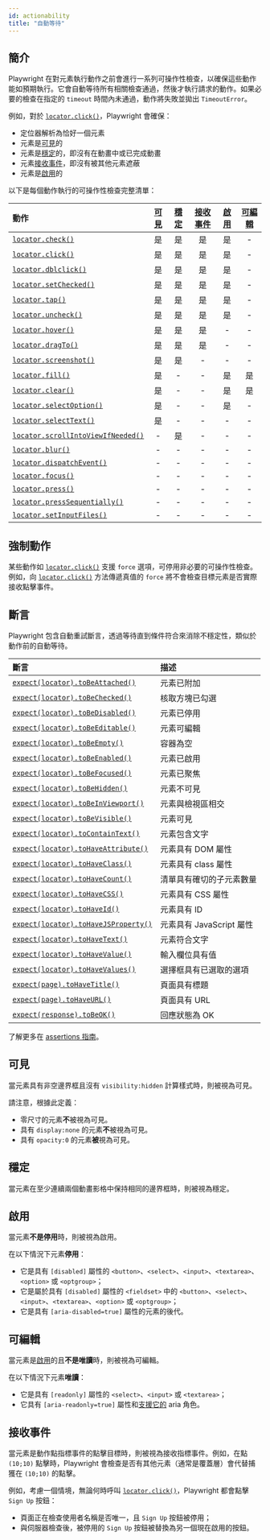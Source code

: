 ```yaml
---
id: actionability
title: "自動等待"
---
```


## 簡介

Playwright 在對元素執行動作之前會進行一系列可操作性檢查，以確保這些動作能如預期執行。它會自動等待所有相關檢查通過，然後才執行請求的動作。如果必要的檢查在指定的 `timeout` 時間內未通過，動作將失敗並拋出 `TimeoutError`。

例如，對於 [`locator.click()`](/api/class-locator.mdx#locator-click)，Playwright 會確保：
- 定位器解析為恰好一個元素
- 元素是[可見]的
- 元素是[穩定]的，即沒有在動畫中或已完成動畫
- 元素[接收事件]，即沒有被其他元素遮蔽
- 元素是[啟用]的

以下是每個動作執行的可操作性檢查完整清單：

| 動作 | [可見] | [穩定] | [接收事件] | [啟用] | [可編輯] |
| :- | :-: | :-: | :-: | :-: | :-: |
| [`locator.check()`](/api/class-locator.mdx#locator-check) | 是 | 是 | 是 | 是 | - |
| [`locator.click()`](/api/class-locator.mdx#locator-click) | 是 | 是 | 是 | 是 | - |
| [`locator.dblclick()`](/api/class-locator.mdx#locator-dblclick) | 是 | 是 | 是 | 是 | - |
| [`locator.setChecked()`](/api/class-locator.mdx#locator-set-checked) | 是 | 是 | 是 | 是 | - |
| [`locator.tap()`](/api/class-locator.mdx#locator-tap) | 是 | 是 | 是 | 是 | - |
| [`locator.uncheck()`](/api/class-locator.mdx#locator-uncheck) | 是 | 是 | 是 | 是 | - |
| [`locator.hover()`](/api/class-locator.mdx#locator-hover) | 是 | 是 | 是 | - | - |
| [`locator.dragTo()`](/api/class-locator.mdx#locator-drag-to) | 是 | 是 | 是 | - | - |
| [`locator.screenshot()`](/api/class-locator.mdx#locator-screenshot) | 是 | 是 | - | - | - |
| [`locator.fill()`](/api/class-locator.mdx#locator-fill) | 是 | - | - | 是 | 是 |
| [`locator.clear()`](/api/class-locator.mdx#locator-clear) | 是 | - | - | 是 | 是 |
| [`locator.selectOption()`](/api/class-locator.mdx#locator-select-option) | 是 | - | - | 是 | - |
| [`locator.selectText()`](/api/class-locator.mdx#locator-select-text) | 是 | - | - | - | - |
| [`locator.scrollIntoViewIfNeeded()`](/api/class-locator.mdx#locator-scroll-into-view-if-needed) | - | 是 | - | - | - |
| [`locator.blur()`](/api/class-locator.mdx#locator-blur) | - | - | - | - | - |
| [`locator.dispatchEvent()`](/api/class-locator.mdx#locator-dispatch-event) | - | - | - | - | - |
| [`locator.focus()`](/api/class-locator.mdx#locator-focus) | - | - | - | - | - |
| [`locator.press()`](/api/class-locator.mdx#locator-press) | - | - | - | - | - |
| [`locator.pressSequentially()`](/api/class-locator.mdx#locator-press-sequentially) | - | - | - | - | - |
| [`locator.setInputFiles()`](/api/class-locator.mdx#locator-set-input-files) | - | - | - | - | - |

## 強制動作

某些動作如 [`locator.click()`](/api/class-locator.mdx#locator-click) 支援 `force` 選項，可停用非必要的可操作性檢查。例如，向 [`locator.click()`](/api/class-locator.mdx#locator-click) 方法傳遞真值的 `force` 將不會檢查目標元素是否實際接收點擊事件。

## 斷言

Playwright 包含自動重試斷言，透過等待直到條件符合來消除不穩定性，類似於動作前的自動等待。

| 斷言 | 描述 |
| :- | :- |
| [`expect(locator).toBeAttached()`](/api/class-locatorassertions.mdx#locator-assertions-to-be-attached) | 元素已附加 |
| [`expect(locator).toBeChecked()`](/api/class-locatorassertions.mdx#locator-assertions-to-be-checked) | 核取方塊已勾選 |
| [`expect(locator).toBeDisabled()`](/api/class-locatorassertions.mdx#locator-assertions-to-be-disabled) | 元素已停用 |
| [`expect(locator).toBeEditable()`](/api/class-locatorassertions.mdx#locator-assertions-to-be-editable) | 元素可編輯 |
| [`expect(locator).toBeEmpty()`](/api/class-locatorassertions.mdx#locator-assertions-to-be-empty) | 容器為空 |
| [`expect(locator).toBeEnabled()`](/api/class-locatorassertions.mdx#locator-assertions-to-be-enabled) | 元素已啟用 |
| [`expect(locator).toBeFocused()`](/api/class-locatorassertions.mdx#locator-assertions-to-be-focused) | 元素已聚焦 |
| [`expect(locator).toBeHidden()`](/api/class-locatorassertions.mdx#locator-assertions-to-be-hidden) | 元素不可見 |
| [`expect(locator).toBeInViewport()`](/api/class-locatorassertions.mdx#locator-assertions-to-be-in-viewport) | 元素與檢視區相交 |
| [`expect(locator).toBeVisible()`](/api/class-locatorassertions.mdx#locator-assertions-to-be-visible) | 元素可見 |
| [`expect(locator).toContainText()`](/api/class-locatorassertions.mdx#locator-assertions-to-contain-text) | 元素包含文字 |
| [`expect(locator).toHaveAttribute()`](/api/class-locatorassertions.mdx#locator-assertions-to-have-attribute) | 元素具有 DOM 屬性 |
| [`expect(locator).toHaveClass()`](/api/class-locatorassertions.mdx#locator-assertions-to-have-class) | 元素具有 class 屬性 |
| [`expect(locator).toHaveCount()`](/api/class-locatorassertions.mdx#locator-assertions-to-have-count) | 清單具有確切的子元素數量 |
| [`expect(locator).toHaveCSS()`](/api/class-locatorassertions.mdx#locator-assertions-to-have-css) | 元素具有 CSS 屬性 |
| [`expect(locator).toHaveId()`](/api/class-locatorassertions.mdx#locator-assertions-to-have-id) | 元素具有 ID |
| [`expect(locator).toHaveJSProperty()`](/api/class-locatorassertions.mdx#locator-assertions-to-have-js-property) | 元素具有 JavaScript 屬性 |
| [`expect(locator).toHaveText()`](/api/class-locatorassertions.mdx#locator-assertions-to-have-text) | 元素符合文字 |
| [`expect(locator).toHaveValue()`](/api/class-locatorassertions.mdx#locator-assertions-to-have-value) | 輸入欄位具有值 |
| [`expect(locator).toHaveValues()`](/api/class-locatorassertions.mdx#locator-assertions-to-have-values) | 選擇框具有已選取的選項 |
| [`expect(page).toHaveTitle()`](/api/class-pageassertions.mdx#page-assertions-to-have-title) | 頁面具有標題 |
| [`expect(page).toHaveURL()`](/api/class-pageassertions.mdx#page-assertions-to-have-url) | 頁面具有 URL |
| [`expect(response).toBeOK()`](/api/class-apiresponseassertions.mdx#api-response-assertions-to-be-ok) | 回應狀態為 OK |

了解更多在 [assertions 指南](./test-assertions.mdx)。

## 可見

當元素具有非空邊界框且沒有 `visibility:hidden` 計算樣式時，則被視為可見。

請注意，根據此定義：
* 零尺寸的元素**不**被視為可見。
* 具有 `display:none` 的元素**不**被視為可見。
* 具有 `opacity:0` 的元素**被**視為可見。

## 穩定

當元素在至少連續兩個動畫影格中保持相同的邊界框時，則被視為穩定。

## 啟用

當元素**不是停用**時，則被視為啟用。

在以下情況下元素**停用**：
- 它是具有 `[disabled]` 屬性的 `<button>`、`<select>`、`<input>`、`<textarea>`、`<option>` 或 `<optgroup>`；
- 它是屬於具有 `[disabled]` 屬性的 `<fieldset>` 中的 `<button>`、`<select>`、`<input>`、`<textarea>`、`<option>` 或 `<optgroup>`；
- 它是具有 `[aria-disabled=true]` 屬性的元素的後代。

## 可編輯

當元素是[啟用]的且**不是唯讀**時，則被視為可編輯。

在以下情況下元素**唯讀**：
- 它是具有 `[readonly]` 屬性的 `<select>`、`<input>` 或 `<textarea>`；
- 它具有 `[aria-readonly=true]` 屬性和[支援它的](https://w3c.github.io/aria/#aria-readonly) aria 角色。

## 接收事件

當元素是動作點指標事件的點擊目標時，則被視為接收指標事件。例如，在點 `(10;10)` 點擊時，Playwright 會檢查是否有其他元素（通常是覆蓋層）會代替捕獲在 `(10;10)` 的點擊。

例如，考慮一個情境，無論何時呼叫 [`locator.click()`](/api/class-locator.mdx#locator-click)，Playwright 都會點擊 `Sign Up` 按鈕：
- 頁面正在檢查使用者名稱是否唯一，且 `Sign Up` 按鈕被停用；
- 與伺服器檢查後，被停用的 `Sign Up` 按鈕被替換為另一個現在啟用的按鈕。

[可見]: #visible "Visible"
[穩定]: #stable "Stable"
[啟用]: #enabled "Enabled"
[可編輯]: #editable "Editable"
[接收事件]: #receives-events "Receives Events"


[Accessibility]: /api/class-accessibility.mdx "Accessibility"
[Android]: /api/class-android.mdx "Android"
[AndroidDevice]: /api/class-androiddevice.mdx "AndroidDevice"
[AndroidInput]: /api/class-androidinput.mdx "AndroidInput"
[AndroidSocket]: /api/class-androidsocket.mdx "AndroidSocket"
[AndroidWebView]: /api/class-androidwebview.mdx "AndroidWebView"
[APIRequest]: /api/class-apirequest.mdx "APIRequest"
[APIRequestContext]: /api/class-apirequestcontext.mdx "APIRequestContext"
[APIResponse]: /api/class-apiresponse.mdx "APIResponse"
[APIResponseAssertions]: /api/class-apiresponseassertions.mdx "APIResponseAssertions"
[Browser]: /api/class-browser.mdx "Browser"
[BrowserContext]: /api/class-browsercontext.mdx "BrowserContext"
[BrowserServer]: /api/class-browserserver.mdx "BrowserServer"
[BrowserType]: /api/class-browsertype.mdx "BrowserType"
[CDPSession]: /api/class-cdpsession.mdx "CDPSession"
[Clock]: /api/class-clock.mdx "Clock"
[ConsoleMessage]: /api/class-consolemessage.mdx "ConsoleMessage"
[Coverage]: /api/class-coverage.mdx "Coverage"
[Dialog]: /api/class-dialog.mdx "Dialog"
[Download]: /api/class-download.mdx "Download"
[Electron]: /api/class-electron.mdx "Electron"
[ElectronApplication]: /api/class-electronapplication.mdx "ElectronApplication"
[ElementHandle]: /api/class-elementhandle.mdx "ElementHandle"
[FileChooser]: /api/class-filechooser.mdx "FileChooser"
[Frame]: /api/class-frame.mdx "Frame"
[FrameLocator]: /api/class-framelocator.mdx "FrameLocator"
[GenericAssertions]: /api/class-genericassertions.mdx "GenericAssertions"
[JSHandle]: /api/class-jshandle.mdx "JSHandle"
[Keyboard]: /api/class-keyboard.mdx "Keyboard"
[Locator]: /api/class-locator.mdx "Locator"
[LocatorAssertions]: /api/class-locatorassertions.mdx "LocatorAssertions"
[Logger]: /api/class-logger.mdx "Logger"
[Mouse]: /api/class-mouse.mdx "Mouse"
[Page]: /api/class-page.mdx "Page"
[PageAssertions]: /api/class-pageassertions.mdx "PageAssertions"
[Playwright]: /api/class-playwright.mdx "Playwright"
[PlaywrightAssertions]: /api/class-playwrightassertions.mdx "PlaywrightAssertions"
[Request]: /api/class-request.mdx "Request"
[Response]: /api/class-response.mdx "Response"
[Route]: /api/class-route.mdx "Route"
[Selectors]: /api/class-selectors.mdx "Selectors"
[SnapshotAssertions]: /api/class-snapshotassertions.mdx "SnapshotAssertions"
[TimeoutError]: /api/class-timeouterror.mdx "TimeoutError"
[Touchscreen]: /api/class-touchscreen.mdx "Touchscreen"
[Tracing]: /api/class-tracing.mdx "Tracing"
[Video]: /api/class-video.mdx "Video"
[WebError]: /api/class-weberror.mdx "WebError"
[WebSocket]: /api/class-websocket.mdx "WebSocket"
[WebSocketRoute]: /api/class-websocketroute.mdx "WebSocketRoute"
[Worker]: /api/class-worker.mdx "Worker"
[Fixtures]: /api/class-fixtures.mdx "Fixtures"
[FullConfig]: /api/class-fullconfig.mdx "FullConfig"
[FullProject]: /api/class-fullproject.mdx "FullProject"
[Location]: /api/class-location.mdx "Location"
[Test]: /api/class-test.mdx "Test"
[TestConfig]: /api/class-testconfig.mdx "TestConfig"
[TestInfo]: /api/class-testinfo.mdx "TestInfo"
[TestInfoError]: /api/class-testinfoerror.mdx "TestInfoError"
[TestOptions]: /api/class-testoptions.mdx "TestOptions"
[TestProject]: /api/class-testproject.mdx "TestProject"
[TestStepInfo]: /api/class-teststepinfo.mdx "TestStepInfo"
[WorkerInfo]: /api/class-workerinfo.mdx "WorkerInfo"
[Reporter]: /api/class-reporter.mdx "Reporter"
[Suite]: /api/class-suite.mdx "Suite"
[TestCase]: /api/class-testcase.mdx "TestCase"
[TestError]: /api/class-testerror.mdx "TestError"
[TestResult]: /api/class-testresult.mdx "TestResult"
[TestStep]: /api/class-teststep.mdx "TestStep"
[Element]: https://developer.mozilla.org/en-US/docs/Web/API/element "Element"
[EvaluationArgument]: /evaluating.mdx#evaluation-argument "EvaluationArgument"
[Promise]: https://developer.mozilla.org/en-US/docs/Web/JavaScript/Reference/Global_Objects/Promise "Promise"
[iterator]: https://developer.mozilla.org/en-US/docs/Web/JavaScript/Reference/Iteration_protocols "Iterator"
[origin]: https://developer.mozilla.org/en-US/docs/Glossary/Origin "Origin"
[selector]: https://developer.mozilla.org/en-US/docs/Web/CSS/CSS_Selectors "selector"
[Serializable]: https://developer.mozilla.org/en-US/docs/Web/JavaScript/Reference/Global_Objects/JSON/stringify#Description "Serializable"
[UIEvent.detail]: https://developer.mozilla.org/en-US/docs/Web/API/UIEvent/detail "UIEvent.detail"
[UnixTime]: https://en.wikipedia.org/wiki/Unix_time "Unix Time"
[xpath]: https://developer.mozilla.org/en-US/docs/Web/XPath "xpath"

[Array]: https://developer.mozilla.org/en-US/docs/Web/JavaScript/Reference/Global_Objects/Array "Array"
[boolean]: https://developer.mozilla.org/en-US/docs/Web/JavaScript/Data_structures#Boolean_type "Boolean"
[Buffer]: https://nodejs.org/api/buffer.html#buffer_class_buffer "Buffer"
[ChildProcess]: https://nodejs.org/api/child_process.html "ChildProcess"
[Date]: https://developer.mozilla.org/en-US/docs/Web/JavaScript/Reference/Global_Objects/Date "Date"
[Error]: https://nodejs.org/api/errors.html#errors_class_error "Error"
[EventEmitter]: https://nodejs.org/api/events.html#events_class_eventemitter "EventEmitter"
[function]: https://developer.mozilla.org/en-US/docs/Web/JavaScript/Reference/Global_Objects/Function "Function"
[FormData]: https://developer.mozilla.org/en-US/docs/Web/API/FormData "FormData"
[Map]: https://developer.mozilla.org/en-US/docs/Web/JavaScript/Reference/Global_Objects/Map "Map"
[Metadata]: https://developer.mozilla.org/en-US/docs/Web/JavaScript/Reference/Global_Objects/Object "Object&lt;string, any&gt;"
[null]: https://developer.mozilla.org/en-US/docs/Web/JavaScript/Reference/Global_Objects/null "null"
[number]: https://developer.mozilla.org/en-US/docs/Web/JavaScript/Data_structures#Number_type "Number"
[Object]: https://developer.mozilla.org/en-US/docs/Web/JavaScript/Reference/Global_Objects/Object "Object"
[Promise]: https://developer.mozilla.org/en-US/docs/Web/JavaScript/Reference/Global_Objects/Promise "Promise"
[Readable]: https://nodejs.org/api/stream.html#stream_class_stream_readable "Readable"
[ReadStream]: https://nodejs.org/api/fs.html#class-fsreadstream "ReadStream"
[RegExp]: https://developer.mozilla.org/en-US/docs/Web/JavaScript/Reference/Global_Objects/RegExp "RegExp"
[string]: https://developer.mozilla.org/en-US/docs/Web/JavaScript/Data_structures#String_type "string"
[void]: https://developer.mozilla.org/en-US/docs/Web/JavaScript/Reference/Global_Objects/undefined "void"
[URL]: https://nodejs.org/api/url.html "URL"
[URLSearchParams]: https://developer.mozilla.org/en-US/docs/Web/API/URLSearchParams "URLSearchParams"

[all available image tags]: https://mcr.microsoft.com/en-us/product/playwright/about "all available image tags"
[Microsoft Artifact Registry]: https://mcr.microsoft.com/en-us/product/playwright/about "Microsoft Artifact Registry"
[Dockerfile.noble]: https://github.com/microsoft/playwright/blob/main/utils/docker/Dockerfile.noble "Dockerfile.noble"

